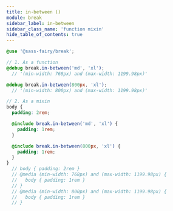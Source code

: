 ```yaml
---
title: in-between ()
module: break
sidebar_label: in-between
sidebar_class_name: 'function mixin'
hide_table_of_contents: true
---
```


<DocPage spec={Spec} />

```scss
@use '@sass-fairy/break';

// 1. As a function
@debug break.in-between('md', 'xl');
  // '(min-width: 768px) and (max-width: 1199.98px)'

@debug break.in-between(800px, 'xl');
  // '(min-width: 800px) and (max-width: 1199.98px)'

// 2. As a mixin
body {
  padding: 2rem;

  @include break.in-between('md', 'xl') {
    padding: 1rem;
  }

  @include break.in-between(800px, 'xl') {
    padding: 1rem;
  }
}
  // body { padding: 2rem }
  // @media (min-width: 768px) and (max-width: 1199.98px) {
  //   body { padding: 1rem }
  // }
  // @media (min-width: 800px) and (max-width: 1199.98px) {
  //   body { padding: 1rem }
  // }
```
